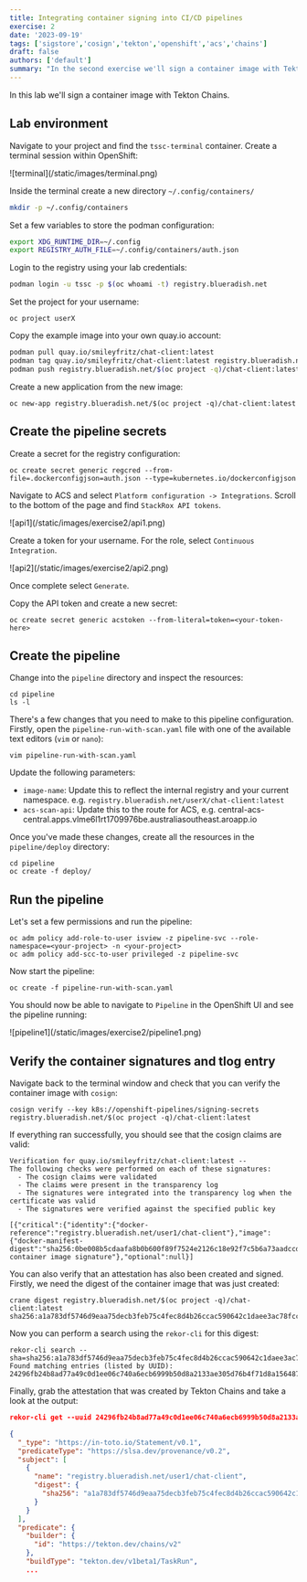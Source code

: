 ```yaml
---
title: Integrating container signing into CI/CD pipelines
exercise: 2
date: '2023-09-19'
tags: ['sigstore','cosign','tekton','openshift','acs','chains']
draft: false
authors: ['default']
summary: "In the second exercise we'll sign a container image with Tekton Chains."
---
```

In this lab we'll sign a container image with Tekton Chains.

## Lab environment
Navigate to your project and find the `tssc-terminal` container. Create a terminal session within OpenShift:

<Zoom>
![terminal](/static/images/terminal.png)
</Zoom>

Inside the terminal create a new directory `~/.config/containers/`
```bash
mkdir -p ~/.config/containers
```
Set a few variables to store the podman configuration:
```bash
export XDG_RUNTIME_DIR=~/.config
export REGISTRY_AUTH_FILE=~/.config/containers/auth.json
```
Login to the registry using your lab credentials:
```bash
podman login -u tssc -p $(oc whoami -t) registry.blueradish.net
```
Set the project for your username:
```
oc project userX
```
Copy the example image into your own quay.io account:
```bash
podman pull quay.io/smileyfritz/chat-client:latest
podman tag quay.io/smileyfritz/chat-client:latest registry.blueradish.net/$(oc project -q)/chat-client:latest
podman push registry.blueradish.net/$(oc project -q)/chat-client:latest
```
Create a new application from the new image:
```
oc new-app registry.blueradish.net/$(oc project -q)/chat-client:latest
```
## Create the pipeline secrets
Create a secret for the registry configuration:
```
oc create secret generic regcred --from-file=.dockerconfigjson=auth.json --type=kubernetes.io/dockerconfigjson
```
Navigate to ACS and select `Platform configuration -> Integrations`. Scroll to the bottom of the page and find `StackRox API tokens`.

<Zoom>
![api1](/static/images/exercise2/api1.png)
</Zoom>

Create a token for your username. For the role, select `Continuous Integration`.

<Zoom>
![api2](/static/images/exercise2/api2.png)
</Zoom>

Once complete select `Generate`.

Copy the API token and create a new secret:
```
oc create secret generic acstoken --from-literal=token=<your-token-here>
```

## Create the pipeline
Change into the `pipeline` directory and inspect the resources:
```
cd pipeline
ls -l
```
There's a few changes that you need to make to this pipeline configuration. Firstly, open the `pipeline-run-with-scan.yaml` file with one of the available text editors (`vim` or `nano`):
```
vim pipeline-run-with-scan.yaml 
```
Update the following parameters:

* `image-name`: Update this to reflect the internal registry and your current namespace. e.g. `registry.blueradish.net/userX/chat-client:latest`
* `acs-scan-api`: Update this to the route for ACS, e.g. central-acs-central.apps.vlme6l1rt1709976be.australiasoutheast.aroapp.io

Once you've made these changes, create all the resources in the `pipeline/deploy` directory:
```
cd pipeline
oc create -f deploy/
```

## Run the pipeline
Let's set a few permissions and run the pipeline:
```
oc adm policy add-role-to-user isview -z pipeline-svc --role-namespace=<your-project> -n <your-project>
oc adm policy add-scc-to-user privileged -z pipeline-svc
```
Now start the pipeline:
```
oc create -f pipeline-run-with-scan.yaml
```
You should now be able to navigate to `Pipeline` in the OpenShift UI and see the pipeline running:

<Zoom>
![pipeline1](/static/images/exercise2/pipeline1.png)
</Zoom>

## Verify the container signatures and tlog entry
Navigate back to the terminal window and check that you can verify the container image with `cosign`:
```
cosign verify --key k8s://openshift-pipelines/signing-secrets registry.blueradish.net/$(oc project -q)/chat-client:latest
```
If everything ran successfully, you should see that the cosign claims are valid:
```
Verification for quay.io/smileyfritz/chat-client:latest --
The following checks were performed on each of these signatures:
  - The cosign claims were validated
  - The claims were present in the transparency log
  - The signatures were integrated into the transparency log when the certificate was valid
  - The signatures were verified against the specified public key

[{"critical":{"identity":{"docker-reference":"registry.blueradish.net/user1/chat-client"},"image":{"docker-manifest-digest":"sha256:0be008b5cdaafa8b0b600f89f7524e2126c18e92f7c5b6a73aadccd2af413581"},"type":"cosign container image signature"},"optional":null}]
```
You can also verify that an attestation has also been created and signed. Firstly, we need the digest of the container image that was just created:
```
crane digest registry.blueradish.net/$(oc project -q)/chat-client:latest
sha256:a1a783df5746d9eaa75decb3feb75c4fec8d4b26ccac590642c1daee3ac78fcc
```
Now you can perform a search using the `rekor-cli` for this digest:
```
rekor-cli search --sha=sha256:a1a783df5746d9eaa75decb3feb75c4fec8d4b26ccac590642c1daee3ac78fcc
Found matching entries (listed by UUID):
24296fb24b8ad77a49c0d1ee06c740a6ecb6999b50d8a2133ae305d76b4f71d8a156487e54240f9d
```
Finally, grab the attestation that was created by Tekton Chains and take a look at the output:
```json
rekor-cli get --uuid 24296fb24b8ad77a49c0d1ee06c740a6ecb6999b50d8a2133ae305d76b4f71d8a156487e54240f9d --format json | jq -r .Attestation | jq

{
  "_type": "https://in-toto.io/Statement/v0.1",
  "predicateType": "https://slsa.dev/provenance/v0.2",
  "subject": [
    {
      "name": "registry.blueradish.net/user1/chat-client",
      "digest": {
        "sha256": "a1a783df5746d9eaa75decb3feb75c4fec8d4b26ccac590642c1daee3ac78fcc"
      }
    }
  ],
  "predicate": {
    "builder": {
      "id": "https://tekton.dev/chains/v2"
    },
    "buildType": "tekton.dev/v1beta1/TaskRun",
    ...
```